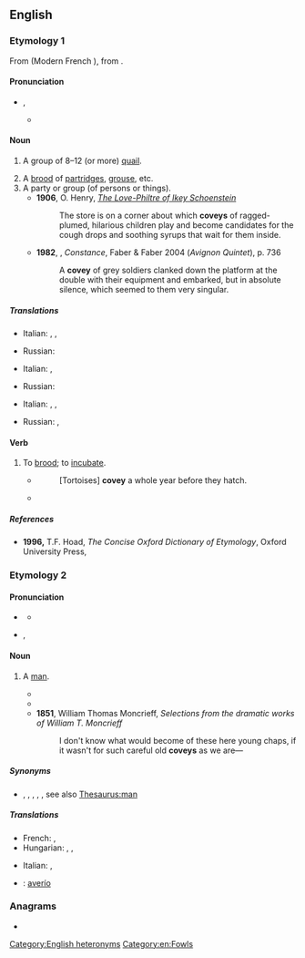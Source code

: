 ==English==
{{wikipedia|dab=covey (disambiguation)|covey}}

===Etymology 1===
From {{der|en|fro|covee}} (Modern French {{m|fr|couvée}}), from {{der|en|la|cubō||lie}}.

====Pronunciation====
* {{enPR|kŭvʹē}}, {{IPA|en|/ˈkʌvi/}}
** {{audio|en|LL-Q1860 (eng)-Vealhurl-covey (u).wav|Audio (UK)}}

====Noun====
{{wikipedia}}
{{en-noun}}

# A group of 8–12 (or more) [[quail]].
#: {{cot|en|flock|gaggle|host}}
# A [[brood]] of [[partridge]]s, [[grouse]], etc.
# A party or group (of persons or things).
#* '''1906''', O. Henry, ''[[s:The Love-Philtre of Ikey Schoenstein|The Love-Philtre of Ikey Schoenstein]]''
#*: The store is on a corner about which '''coveys''' of ragged-plumed, hilarious children play and become candidates for the cough drops and soothing syrups that wait for them inside.
#* '''1982''', {{w|Lawrence Durrell}}, ''Constance'', Faber & Faber 2004 (''Avignon Quintet''), p. 736
#*: A '''covey''' of grey soldiers clanked down the platform at the double with their equipment and embarked, but in absolute silence, which seemed to them very singular.

=====Translations=====
{{trans-top|A group of 8–12 (or more) quail}}
* Italian: {{t+|it|covata|f}}, {{t+|it|nidiata|f}}, {{t+|it|stormo|m}}
{{trans-mid}}
* Russian: {{t+|ru|ста́я|f}}
{{trans-bottom}}

{{trans-top|A brood of partridges, grouse, etc.}}
* Italian: {{t+|it|covata|f}}, {{t+|it|nidiata|f}}
{{trans-mid}}
* Russian: {{t+|ru|вы́водок|m}}
{{trans-bottom}}

{{trans-top|A party or group (of persons or things)}}
* Italian: {{t+|it|comitiva|f}}, {{t+|it|gruppo|m}}, {{t+|it|raggruppamento|m}}
{{trans-mid}}
* Russian: {{t+|ru|ста́йка|f}}, {{t+|ru|гру́ппа|f}}
{{trans-bottom}}

====Verb====
{{en-verb}}

# {{lb|en|intransitive}} To [[brood]]; to [[incubate]].
#* {{rfdatek|en|Holland}}
#*: [Tortoises] '''covey''' a whole year before they hatch.
#* {{quote-text|en|year=1869|author=Florida. Commissioner of Lands and Immigration|title=Florida: Its Climate, Soil, and Productions|page=108|passage=There is a duck called the raft duck, because it is so numerous, '''coveying''' together in "whole rafts."}}

=====References=====
* '''1996,''' T.F. Hoad, ''The Concise Oxford Dictionary of Etymology'', Oxford University Press, {{ISBN|0192830988}}

===Etymology 2===
{{suffix|en|cove|y}}

====Pronunciation====
* {{a|UK}} {{IPA|en|/ˈkəʊvi/}}
** {{audio|en|LL-Q1860 (eng)-Vealhurl-covey (ou).wav|Audio (UK)}}
* {{a|US}} {{enPR|kōʹvē}}, {{IPA|en|/ˈkoʊvi/}}

====Noun====
{{en-noun}}

# {{lb|en|British|slang|dated}} A [[man]].
#* {{quote-book|en|year=1846|author=Justin Jones|title=The prince and the queen; or, Scenes in high life|passage='Pooh!' said he, 'you are as easily wounded as an unfledged dove — don't mind what an old '''covey''' like me says — I understand it all.'}}
#* {{quote-text|en|year=1850|author=Waldo Howard|title=The mistake of a life-time, or, The robber of the Rhine|page=140|passage=There vas an old '''covey''' as lived in Wapping, at the time I'm telling you of, who vas connected vith us by ties of common interest. <!--note: "vas", "vith" are intentional Cockney spellings.-->}}
#* '''1851''', William Thomas Moncrieff, ''Selections from the dramatic works of William T. Moncrieff''
#*: I don't know what would become of these here young chaps, if it wasn't for such careful old '''coveys''' as we are—

=====Synonyms=====
* {{l|en|bloke}} {{qualifier|UK}}, {{l|en|chap}} {{qualifier|UK}}, {{l|en|chappie}} {{qualifier|UK}}, {{l|en|cove}} {{qualifier|UK}}, {{l|en|guy}}, see also [[Thesaurus:man]]

=====Translations=====
{{trans-top|slang: a man}}
* French: {{t+|fr|mec|m}}, {{t+|fr|type|m}}
* Hungarian: {{t+|hu|pasi}}, {{t+|hu|hapsi}}, {{t+|hu|pasas}}
{{trans-mid}}
* Italian: {{t+|it|tizio|m}}, {{t+|it|tipo|m}}
{{trans-bottom}}

{{checktrans-top}}
* {{ttbc|es}}: [[averío]] {{g|m}}<!-- (wordreference.com suggests this means "I break"; "he/she/it/one broke")-->
{{trans-mid}}
{{trans-bottom}}

===Anagrams===
* {{anagrams|en|a=ceovy|voyce}}

[[Category:English heteronyms]]
[[Category:en:Fowls]]